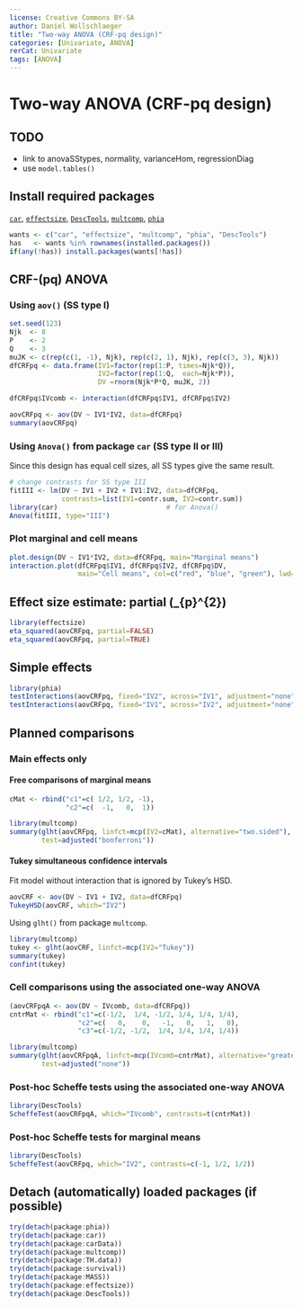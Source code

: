 ---
license: Creative Commons BY-SA
author: Daniel Wollschlaeger
title: "Two-way ANOVA (CRF-pq design)"
categories: [Univariate, ANOVA]
rerCat: Univariate
tags: [ANOVA]
---

Two-way ANOVA (CRF-pq design)
=========================

TODO
-------------------------

 - link to anovaSStypes, normality, varianceHom, regressionDiag
 - use `model.tables()`

Install required packages
-------------------------

[`car`](https://cran.r-project.org/package=car), [`effectsize`](https://cran.r-project.org/package=effectsize), [`DescTools`](https://cran.r-project.org/package=DescTools), [`multcomp`](https://cran.r-project.org/package=multcomp), [`phia`](https://cran.r-project.org/package=phia)

```{r}
wants <- c("car", "effectsize", "multcomp", "phia", "DescTools")
has   <- wants %in% rownames(installed.packages())
if(any(!has)) install.packages(wants[!has])
```

CRF-\(pq\) ANOVA
-------------------------

### Using `aov()` (SS type I)

```{r}
set.seed(123)
Njk  <- 8
P    <- 2
Q    <- 3
muJK <- c(rep(c(1, -1), Njk), rep(c(2, 1), Njk), rep(c(3, 3), Njk))
dfCRFpq <- data.frame(IV1=factor(rep(1:P, times=Njk*Q)),
                      IV2=factor(rep(1:Q,  each=Njk*P)),
                      DV =rnorm(Njk*P*Q, muJK, 2))
```

```{r}
dfCRFpq$IVcomb <- interaction(dfCRFpq$IV1, dfCRFpq$IV2)
```

```{r}
aovCRFpq <- aov(DV ~ IV1*IV2, data=dfCRFpq)
summary(aovCRFpq)
```

### Using `Anova()` from package `car` (SS type II or III)

Since this design has equal cell sizes, all SS types give the same result.

```{r}
# change contrasts for SS type III
fitIII <- lm(DV ~ IV1 + IV2 + IV1:IV2, data=dfCRFpq,
             contrasts=list(IV1=contr.sum, IV2=contr.sum))
library(car)                           # for Anova()
Anova(fitIII, type="III")
```

### Plot marginal and cell means

```{r rerAnovaCRFpq01}
plot.design(DV ~ IV1*IV2, data=dfCRFpq, main="Marginal means")
interaction.plot(dfCRFpq$IV1, dfCRFpq$IV2, dfCRFpq$DV,
                 main="Cell means", col=c("red", "blue", "green"), lwd=2)
```

Effect size estimate: partial \(\hat{\eta}_{p}^{2}\)
-------------------------

```{r}
library(effectsize)
eta_squared(aovCRFpq, partial=FALSE)
eta_squared(aovCRFpq, partial=TRUE)
```

Simple effects
-------------------------

```{r}
library(phia)
testInteractions(aovCRFpq, fixed="IV2", across="IV1", adjustment="none")
testInteractions(aovCRFpq, fixed="IV1", across="IV2", adjustment="none")
```

Planned comparisons
-------------------------

### Main effects only

#### Free comparisons of marginal means

```{r}
cMat <- rbind("c1"=c( 1/2, 1/2, -1),
              "c2"=c(  -1,   0,  1))

library(multcomp)
summary(glht(aovCRFpq, linfct=mcp(IV2=cMat), alternative="two.sided"),
        test=adjusted("bonferroni"))
```

#### Tukey simultaneous confidence intervals

Fit model without interaction that is ignored by Tukey's HSD.

```{r}
aovCRF <- aov(DV ~ IV1 + IV2, data=dfCRFpq)
TukeyHSD(aovCRF, which="IV2")
```

Using `glht()` from package `multcomp`.

```{r}
library(multcomp)
tukey <- glht(aovCRF, linfct=mcp(IV2="Tukey"))
summary(tukey)
confint(tukey)
```

### Cell comparisons using the associated one-way ANOVA

```{r}
(aovCRFpqA <- aov(DV ~ IVcomb, data=dfCRFpq))
cntrMat <- rbind("c1"=c(-1/2,  1/4, -1/2, 1/4, 1/4, 1/4),
                 "c2"=c(   0,    0,   -1,   0,   1,   0),
                 "c3"=c(-1/2, -1/2,  1/4, 1/4, 1/4, 1/4))
```

```{r}
library(multcomp)
summary(glht(aovCRFpqA, linfct=mcp(IVcomb=cntrMat), alternative="greater"),
        test=adjusted("none"))
```

### Post-hoc Scheffe tests using the associated one-way ANOVA

```{r}
library(DescTools)
ScheffeTest(aovCRFpqA, which="IVcomb", contrasts=t(cntrMat))
```

### Post-hoc Scheffe tests for marginal means

```{r}
library(DescTools)
ScheffeTest(aovCRFpq, which="IV2", contrasts=c(-1, 1/2, 1/2))
```

Detach (automatically) loaded packages (if possible)
-------------------------

```{r}
try(detach(package:phia))
try(detach(package:car))
try(detach(package:carData))
try(detach(package:multcomp))
try(detach(package:TH.data))
try(detach(package:survival))
try(detach(package:MASS))
try(detach(package:effectsize))
try(detach(package:DescTools))
```
